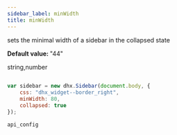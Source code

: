 ```yaml
---
sidebar_label: minWidth
title: minWidth
---
```



          


<Short>
 
sets the minimal width of a sidebar in the collapsed state



</Short>


<strong>Default value: </strong> 
"44"



<Type>
 string,number


</Type>


~~~js
 
var sidebar = new dhx.Sidebar(document.body, {
    css: "dhx_widget--border_right",
    minWidth: 80,
    collapsed: true
});


~~~
	api_config

<Descr>
 





</Descr>

